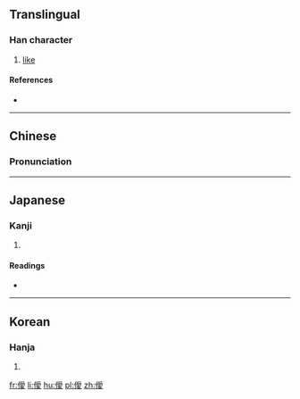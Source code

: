 ==Translingual==

===Han character===
{{Han char|rn=9|rad=人|as=13|sn=15|four=2224<sub>7</sub>|canj=人月月水 (OBBE)|ids=⿰[[亻]][[愛]]}}

# [[like]]

====References====
* {{Han ref|kx=0119.231|dkj=01170|hdz=10226.080|uh=50FE|ud=20734|bh=E4ED|bd=58605}}

----

==Chinese==
{{zh-forms}}

===Pronunciation===
{{zh-pron
|m=ài
|c=oi2,oi3
|mc=y
|oc=y
|ma=
|cat=v
}}

----

==Japanese==

===Kanji===
{{ja-kanji|grade=|rs=人13}}

# {{defn|lang=ja|sort=人13}}

====Readings====
* {{ja-readings|on=[[あい]] (ai)|kun=[[ほのか]] (honoka), [[かくれる]] (kakureru), [[むせぶ]] (musebu), [[かなしむ]] (kanashimu)}}

----

==Korean==

===Hanja===
{{ko-hanja|hangeul=애|rv=ae|mr=ae}}

# {{defn|lang=ko|sort=人13}}

[[fr:僾]]
[[li:僾]]
[[hu:僾]]
[[pl:僾]]
[[zh:僾]]